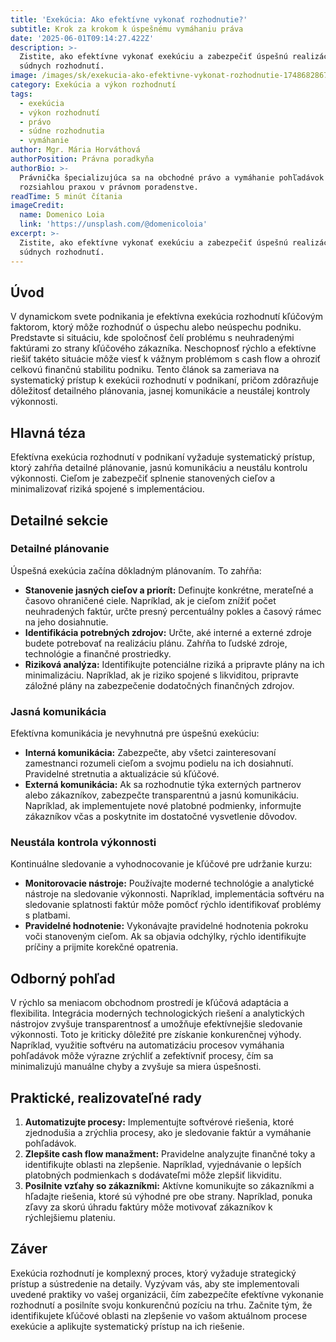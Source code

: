 ```yaml
---
title: 'Exekúcia: Ako efektívne vykonať rozhodnutie?'
subtitle: Krok za krokom k úspešnému vymáhaniu práva
date: '2025-06-01T09:14:27.422Z'
description: >-
  Zistite, ako efektívne vykonať exekúciu a zabezpečiť úspešnú realizáciu
  súdnych rozhodnutí.
image: /images/sk/exekucia-ako-efektivne-vykonat-rozhodnutie-1748682867188.jpg
category: Exekúcia a výkon rozhodnutí
tags:
  - exekúcia
  - výkon rozhodnutí
  - právo
  - súdne rozhodnutia
  - vymáhanie
author: Mgr. Mária Horváthová
authorPosition: Právna poradkyňa
authorBio: >-
  Právnička špecializujúca sa na obchodné právo a vymáhanie pohľadávok s
  rozsiahlou praxou v právnom poradenstve.
readTime: 5 minút čítania
imageCredit:
  name: Domenico Loia
  link: 'https://unsplash.com/@domenicoloia'
excerpt: >-
  Zistite, ako efektívne vykonať exekúciu a zabezpečiť úspešnú realizáciu
  súdnych rozhodnutí.
---
```

## Úvod

V dynamickom svete podnikania je efektívna exekúcia rozhodnutí kľúčovým faktorom, ktorý môže rozhodnúť o úspechu alebo neúspechu podniku. Predstavte si situáciu, kde spoločnosť čelí problému s neuhradenými faktúrami zo strany kľúčového zákazníka. Neschopnosť rýchlo a efektívne riešiť takéto situácie môže viesť k vážnym problémom s cash flow a ohroziť celkovú finančnú stabilitu podniku. Tento článok sa zameriava na systematický prístup k exekúcii rozhodnutí v podnikaní, pričom zdôrazňuje dôležitosť detailného plánovania, jasnej komunikácie a neustálej kontroly výkonnosti.

## Hlavná téza

Efektívna exekúcia rozhodnutí v podnikaní vyžaduje systematický prístup, ktorý zahŕňa detailné plánovanie, jasnú komunikáciu a neustálu kontrolu výkonnosti. Cieľom je zabezpečiť splnenie stanovených cieľov a minimalizovať riziká spojené s implementáciou.

## Detailné sekcie

### Detailné plánovanie

Úspešná exekúcia začína dôkladným plánovaním. To zahŕňa:

- **Stanovenie jasných cieľov a priorít:** Definujte konkrétne, merateľné a časovo ohraničené ciele. Napríklad, ak je cieľom znížiť počet neuhradených faktúr, určte presný percentuálny pokles a časový rámec na jeho dosiahnutie.
- **Identifikácia potrebných zdrojov:** Určte, aké interné a externé zdroje budete potrebovať na realizáciu plánu. Zahŕňa to ľudské zdroje, technológie a finančné prostriedky.
- **Riziková analýza:** Identifikujte potenciálne riziká a pripravte plány na ich minimalizáciu. Napríklad, ak je riziko spojené s likviditou, pripravte záložné plány na zabezpečenie dodatočných finančných zdrojov.

### Jasná komunikácia

Efektívna komunikácia je nevyhnutná pre úspešnú exekúciu:

- **Interná komunikácia:** Zabezpečte, aby všetci zainteresovaní zamestnanci rozumeli cieľom a svojmu podielu na ich dosiahnutí. Pravidelné stretnutia a aktualizácie sú kľúčové.
- **Externá komunikácia:** Ak sa rozhodnutie týka externých partnerov alebo zákazníkov, zabezpečte transparentnú a jasnú komunikáciu. Napríklad, ak implementujete nové platobné podmienky, informujte zákazníkov včas a poskytnite im dostatočné vysvetlenie dôvodov.

### Neustála kontrola výkonnosti

Kontinuálne sledovanie a vyhodnocovanie je kľúčové pre udržanie kurzu:

- **Monitorovacie nástroje:** Používajte moderné technológie a analytické nástroje na sledovanie výkonnosti. Napríklad, implementácia softvéru na sledovanie splatnosti faktúr môže pomôcť rýchlo identifikovať problémy s platbami.
- **Pravidelné hodnotenie:** Vykonávajte pravidelné hodnotenia pokroku voči stanoveným cieľom. Ak sa objavia odchýlky, rýchlo identifikujte príčiny a prijmite korekčné opatrenia.

## Odborný pohľad

V rýchlo sa meniacom obchodnom prostredí je kľúčová adaptácia a flexibilita. Integrácia moderných technologických riešení a analytických nástrojov zvyšuje transparentnosť a umožňuje efektívnejšie sledovanie výkonnosti. Toto je kriticky dôležité pre získanie konkurenčnej výhody. Napríklad, využitie softvéru na automatizáciu procesov vymáhania pohľadávok môže výrazne zrýchliť a zefektívniť procesy, čím sa minimalizujú manuálne chyby a zvyšuje sa miera úspešnosti.

## Praktické, realizovateľné rady

1. **Automatizujte procesy:** Implementujte softvérové riešenia, ktoré zjednodušia a zrýchlia procesy, ako je sledovanie faktúr a vymáhanie pohľadávok.
2. **Zlepšite cash flow manažment:** Pravidelne analyzujte finančné toky a identifikujte oblasti na zlepšenie. Napríklad, vyjednávanie o lepších platobných podmienkach s dodávateľmi môže zlepšiť likviditu.
3. **Posilnite vzťahy so zákazníkmi:** Aktívne komunikujte so zákazníkmi a hľadajte riešenia, ktoré sú výhodné pre obe strany. Napríklad, ponuka zľavy za skorú úhradu faktúry môže motivovať zákazníkov k rýchlejšiemu plateniu.

## Záver

Exekúcia rozhodnutí je komplexný proces, ktorý vyžaduje strategický prístup a sústredenie na detaily. Vyzývam vás, aby ste implementovali uvedené praktiky vo vašej organizácii, čím zabezpečíte efektívne vykonanie rozhodnutí a posilníte svoju konkurenčnú pozíciu na trhu. Začnite tým, že identifikujete kľúčové oblasti na zlepšenie vo vašom aktuálnom procese exekúcie a aplikujte systematický prístup na ich riešenie.
